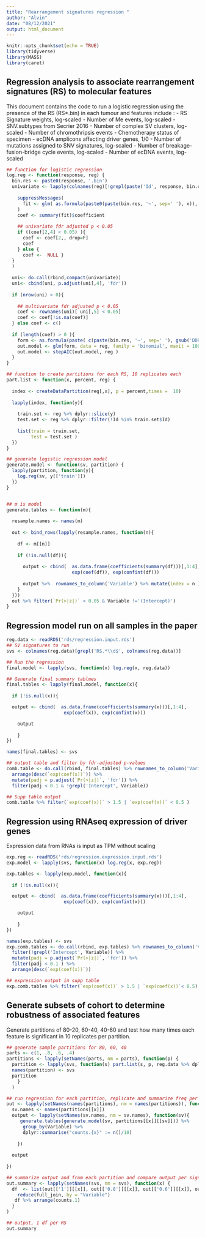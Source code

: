 ```yaml
---
title: "Rearrangement signatures regression "
author: "Alvin"
date: "08/12/2021"
output: html_document
---
```


```r
knitr::opts_chunk$set(echo = TRUE)
library(tidyverse)
library(MASS)
library(caret)
```

## Regression analysis to associate rearrangement signatures (RS) to molecular features

This document contains the code to run a logistic regression using the presence of the RS (RS*.bin) in each tumour and features include : 
- RS Signature weights, log-scaled 
- Number of Me events, log-scaled
- SNV.subtypes from Secrier 2016
- Number of complex SV clusters, log-scaled
- Number of chromothripsis events
- Chemotherapy status of specimen
- ecDNA amplicons affecting driver genes, 1/0
- Number of mutations assigned to SNV signatures, log-scaled 
- Number of breakage-fusion-bridge cycle events, log-scaled
- Number of ecDNA events, log-scaled

```r
## function for logistic regression
log.reg <- function(response, reg) {
  bin.res <- paste0(response, '.bin')
  univariate <- lapply(colnames(reg)[!grepl(paste('Id', response, bin.res, '.bin', 'RS.', sep = '|'), colnames(reg))], function(x){
    
    suppressMessages(
      fit <- glm( as.formula(paste0(paste(bin.res, '~', sep=' '), x)), data = reg, family = 'binomial', maxit = 1000)
    )
    coef <- summary(fit)$coefficient
    
    ## univariate fdr adjusted p < 0.05
    if ((coef[2,4] < 0.05) ){ 
      coef <- coef[2,, drop=F]
      coef
    } else {
      coef <-  NULL }
  }
  )
  
  uni<- do.call(rbind,compact(univariate))
  uni<- cbind(uni, p.adjust(uni[,4], 'fdr'))
  
  if (nrow(uni) > 0){ 
    
    ## multivariate fdr adjusted p < 0.05
    coef <- rownames(uni)[ uni[,5] < 0.05]
    coef <- coef[!is.na(coef)]
  } else coef <- c()
  
  if (length(coef) > 0 ){ 
    form <- as.formula(paste( c(paste(bin.res, '~', sep=' '), gsub('DDR|Mutagenic', '', coef)), collapse = '+'))
    out.model <- glm(form, data = reg, family = 'binomial', maxit = 1000)
    out.model <- stepAIC(out.model, reg )
  }
}

## function to create partitions for each RS, 10 replicates each
part.list <- function(x, percent, reg) {
  
  index <- createDataPartition(reg[,x], p = percent,times =  10)
  
  lapply(index, function(y){
    
    train.set <- reg %>% dplyr::slice(y)
    test.set <- reg %>% dplyr::filter(!Id %in% train.set$Id)
    
    list(train = train.set, 
         test = test.set )
  })
}

## generate logistic regression model
generate.model <- function(sv, partition) {
  lapply(partition, function(y){
    log.reg(sv, y[['train']])
  })
}


## m is model 
generate.tables <- function(m){ 
  
  resample.names <- names(m)
  
  out <- bind_rows(lapply(resample.names, function(n){ 
    
    df <- m[[n]]
    
    if (!is.null(df)){ 
      
      output <- cbind(  as.data.frame(coefficients(summary(df)))[,1:4],
                        exp(coef(df)), exp(confint(df)))
      
      output %>%  rownames_to_column('Variable') %>% mutate(index = n )
    }
  }))
  out %>% filter(`Pr(>|z|)` < 0.05 & Variable !='(Intercept)')
}


```

## Regression model run on all samples in the paper 
```r
reg.data <- readRDS('rds/regression.input.rds')
## SV signatures to run
svs <- colnames(reg.data)[grepl('RS.*\\d$', colnames(reg.data))]

## Run the regression 
final.model <- lapply(svs, function(x) log.reg(x, reg.data))

## Generate final summary tablmes
final.tables <- lapply(final.model, function(x){ 
  
  if (!is.null(x)){ 

  output <- cbind(  as.data.frame(coefficients(summary(x)))[,1:4],
                     exp(coef(x)), exp(confint(x)))

    output
    
    }
})

names(final.tables) <- svs

## output table and filter by fdr-adjusted p-values
comb.table <- do.call(rbind, final.tables) %>% rownames_to_column('Variable') %>% 
  arrange(desc(`exp(coef(x))`)) %>%  
  mutate(padj = p.adjust(`Pr(>|z|)`, 'fdr')) %>% 
  filter(padj < 0.1 & !grepl('Intercept', Variable))

## Supp table output 
comb.table %>% filter(`exp(coef(x))` > 1.5 | `exp(coef(x))` < 0.5 )
```

## Regression using RNAseq expression of driver genes 
Expression data from RNAs is input as TPM without scaling 
```r
exp.reg <- readRDS('rds/regression.expression.input.rds')
exp.model <- lapply(svs, function(x) log.reg(x, exp.reg))

exp.tables <- lapply(exp.model, function(x){ 
  
  if (!is.null(x)){ 

  output <- cbind(  as.data.frame(coefficients(summary(x)))[,1:4],
                     exp(coef(x)), exp(confint(x)))

    output
    
    }
})

names(exp.tables) <- svs
exp.comb.tables <- do.call(rbind, exp.tables) %>% rownames_to_column('Variable') %>%  
  filter(!grepl('Intercept', Variable)) %>%
  mutate(padj = p.adjust(`Pr(>|z|)`, 'fdr')) %>%  
  filter(padj < 0.1 ) %>% 
  arrange(desc(`exp(coef(x))`))

## expression output in supp table
exp.comb.tables %>% filter(`exp(coef(x))` > 1.5 | `exp(coef(x))`< 0.5)
```

## Generate subsets of cohort to determine robustness of associated features
Generate partitions of 80-20, 60-40, 40-60 and test how many times each feature is significant in 10 replicates per partition. 

```r
## generate sample partitions for 80, 60, 40 
parts <- c(1, .8, .6, .4)
partitions <- lapply(setNames(parts, nm = parts), function(p) {
  partition <- lapply(svs, function(s) part.list(s, p, reg.data %>% dplyr::select(-Chemo_status)))
  names(partition) <- svs
  partition
    }
  ) 

## run regression for each partition, replicate and summarize freq per variable 
out <- lapply(setNames(names(partitions), nm = names(partitions)), function(x){
  sv.names <- names(partitions[[x]])
  output <- lapply(setNames(sv.names, nm = sv.names), function(sv){ 
     generate.tables(generate.model(sv, partitions[[x]][[sv]])) %>% 
      group_by(Variable) %>% 
      dplyr::summarise("counts.{x}" := n()/10) 
    
    })
  
  output
  
})

## summarize output and from each partition and compare output per signature
out.summary <- lapply(setNames(svs, nm = svs), function(x) {
  df  <- list(out[['1']][[x]], out[['0.8']][[x]], out[['0.6']][[x]], out[['0.4']][[x]]) %>% 
    reduce(full_join, by = "Variable")
   df %>% arrange(counts.1) 
  }
)

## output, 1 df per RS
out.summary

```









